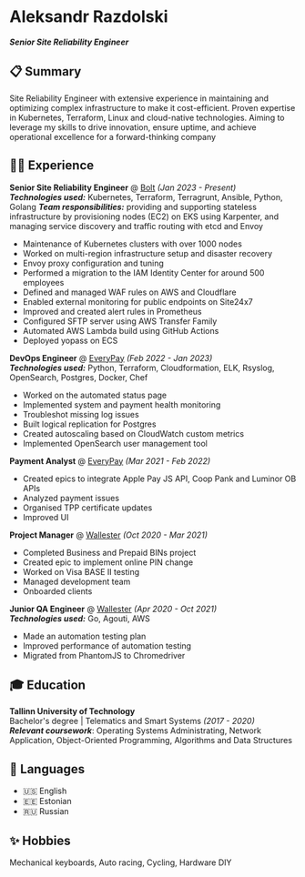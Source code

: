 # Aleksandr Razdolski

**_Senior Site Reliability Engineer_**

## 📋 Summary

Site Reliability Engineer with extensive experience in maintaining and optimizing complex infrastructure to make it cost-efficient.
Proven expertise in Kubernetes, Terraform, Linux and cloud-native technologies.
Aiming to leverage my skills to drive innovation, ensure uptime, and achieve operational excellence for a forward-thinking company

## 🧑‍💻 Experience

**Senior Site Reliability Engineer** @ [Bolt](https://bolt.eu/) _(Jan 2023 - Present)_<br />
**_Technologies used:_** Kubernetes, Terraform, Terragrunt, Ansible, Python, Golang
**_Team responsibilities:_** providing and supporting stateless infrastructure by provisioning nodes (EC2) on EKS using Karpenter, and managing service discovery and traffic routing with etcd and Envoy

- Maintenance of Kubernetes clusters with over 1000 nodes
- Worked on multi-region infrastructure setup and disaster recovery
- Envoy proxy configuration and tuning
- Performed a migration to the IAM Identity Center for around 500 employees
- Defined and managed WAF rules on AWS and Cloudflare
- Enabled external monitoring for public endpoints on Site24x7
- Improved and created alert rules in Prometheus
- Configured SFTP server using AWS Transfer Family
- Automated AWS Lambda build using GitHub Actions
- Deployed yopass on ECS

**DevOps Engineer** @ [EveryPay](https://every-pay.com/) _(Feb 2022 - Jan 2023)_<br />
**_Technologies used:_** Python, Terraform, Cloudformation, ELK, Rsyslog, OpenSearch, Postgres, Docker, Chef

- Worked on the automated status page
- Implemented system and payment health monitoring
- Troubleshot missing log issues
- Built logical replication for Postgres
- Created autoscaling based on CloudWatch custom metrics
- Implemented OpenSearch user management tool

**Payment Analyst** @ [EveryPay](https://every-pay.com/) _(Mar 2021 - Feb 2022)_

- Created epics to integrate Apple Pay JS API, Coop Pank and Luminor OB APIs
- Analyzed payment issues
- Organised TPP certificate updates
- Improved UI

**Project Manager** @ [Wallester](https://wallester.com/) _(Oct 2020 - Mar 2021)_

- Completed Business and Prepaid BINs project
- Created epic to implement online PIN change
- Worked on Visa BASE II testing
- Managed development team
- Onboarded clients

**Junior QA Engineer** @ [Wallester](https://wallester.com/) _(Apr 2020 - Oct 2021)_<br />
**_Technologies used:_** Go, Agouti, AWS

- Made an automation testing plan
- Improved performance of automation testing
- Migrated from PhantomJS to Chromedriver

## 🎓 Education

**Tallinn University of Technology**<br />
Bachelor's degree | Telematics and Smart Systems _(2017 - 2020)_<br />
**_Relevant coursework_**: Operating Systems Administrating, Network Application, Object-Oriented Programming, Algorithms and Data Structures

## 💬 Languages

- 🇺🇸 English
- 🇪🇪 Estonian
- 🇷🇺 Russian

## ✨ Hobbies

Mechanical keyboards, Auto racing, Cycling, Hardware DIY
